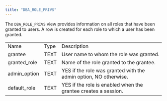 ```yaml
---
title: "DBA_ROLE_PRIVS"
---
```


<div id="dba_role_privs" class="registered_link"></div>

The `DBA_ROLE_PRIVS` view provides information on all roles that have been granted to users. A row is created for each role to which a user has been granted.

|              |      |                                                                  |
| ------------ | ---- | ---------------------------------------------------------------- |
| Name         | Type | Description                                                      |
| grantee      | TEXT | User name to whom the role was granted.                          |
| granted_role | TEXT | Name of the role granted to the grantee.                         |
| admin_option | TEXT | YES if the role was granted with the admin option, NO otherwise. |
| default_role | TEXT | YES if the role is enabled when the grantee creates a session.   |

